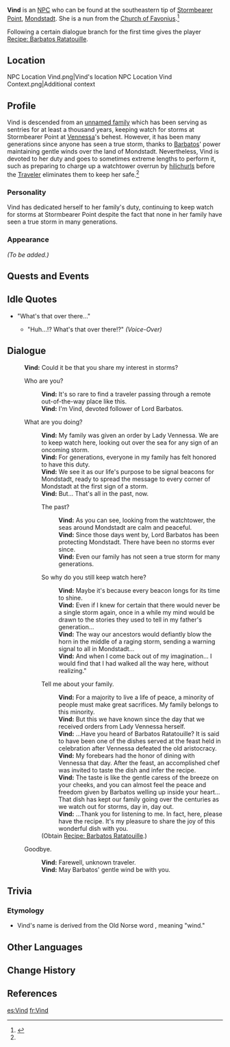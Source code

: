 {{Meta
<!-- REMOVE THIS TEMPLATE AFTER ADDING MISSING INFO -->
|missing_NPC_profile  = yes
}}
{{Character Infobox
|image            = NPC Vind.png
|type             = NPC
|name             = Vind
|region           = Mondstadt
|affiliation      = Church of Favonius
|affiliation2     = Vind's Family
|title            = Storm Watcher
|dialoguereward   = {{Card|Recipe|link=Recipe: Barbatos Ratatouille|1|rarity=3}}
}}
'''Vind''' is an [[NPC]] who can be found at the southeastern tip of [[Stormbearer Point]], [[Mondstadt]]. She is a nun from the [[Church of Favonius]].<ref name="New Storm">{{Ref/Quest|A New Storm Is Brewing}}</ref>

Following a certain dialogue branch for the first time gives the player [[Recipe: Barbatos Ratatouille]].

==Location==
<gallery hideaddbutton="true" captionalign="center">
NPC Location Vind.png|Vind's location
NPC Location Vind Context.png|Additional context
</gallery>

==Profile==
<!-- detailed story/lore information goes here -->
Vind is descended from an [[Vind's Family|unnamed family]] which has been serving as sentries for at least a thousand years, keeping watch for storms at Stormbearer Point at [[Vennessa]]'s behest. However, it has been many generations since anyone has seen a true storm, thanks to [[Barbatos]]' power maintaining gentle winds over the land of Mondstadt. Nevertheless, Vind is devoted to her duty and goes to sometimes extreme lengths to perform it, such as preparing to charge up a watchtower overrun by [[hilichurls]] before the [[Traveler]] eliminates them to keep her safe.<ref name="New Storm" />

===Personality===
Vind has dedicated herself to her family's duty, continuing to keep watch for storms at Stormbearer Point despite the fact that none in her family have seen a true storm in many generations.

===Appearance===
''(To be added.)''

==Quests and Events==
{{Quest Appearances}}

==Idle Quotes==
* "What's that over there..."
**{{A|VO Vind 01.ogg}} "Huh...!? What's that over there!?" ''(Voice-Over)''

==Dialogue==
{{Dialogue start}}
:'''Vind:''' Could it be that you share my interest in storms?
:{{DIcon}} Who are you?
::'''Vind:''' It's so rare to find a traveler passing through a remote out-of-the-way place like this.
::'''Vind:''' I'm Vind, devoted follower of Lord Barbatos.
:{{DIcon}} What are you doing?
::'''Vind:''' My family was given an order by Lady Vennessa. We are to keep watch here, looking out over the sea for any sign of an oncoming storm.
::'''Vind:''' For generations, everyone in my family has felt honored to have this duty.
::'''Vind:''' We see it as our life's purpose to be signal beacons for Mondstadt, ready to spread the message to every corner of Mondstadt at the first sign of a storm.
::'''Vind:''' But... That's all in the past, now.
::{{DIcon}} The past?
:::'''Vind:''' As you can see, looking from the watchtower, the seas around Mondstadt are calm and peaceful.
:::'''Vind:''' Since those days went by, Lord Barbatos has been protecting Mondstadt. There have been no storms ever since.
:::'''Vind:''' Even our family has not seen a true storm for many generations.
::{{DIcon}} So why do you still keep watch here?
:::'''Vind:''' Maybe it's because every beacon longs for its time to shine.
:::'''Vind:''' Even if I knew for certain that there would never be a single storm again, once in a while my mind would be drawn to the stories they used to tell in my father's generation...
:::'''Vind:''' The way our ancestors would defiantly blow the horn in the middle of a raging storm, sending a warning signal to all in Mondstadt...
:::'''Vind:''' And when I come back out of my imagination... I would find that I had walked all the way here, without realizing."
::{{DIcon|Reward}} Tell me about your family.
:::'''Vind:''' For a majority to live a life of peace, a minority of people must make great sacrifices. My family belongs to this minority.
:::'''Vind:''' But this we have known since the day that we received orders from Lady Vennessa herself.
:::'''Vind:''' ...Have you heard of Barbatos Ratatouille? It is said to have been one of the dishes served at the feast held in celebration after Vennessa defeated the old aristocracy.
:::'''Vind:''' My forebears had the honor of dining with Vennessa that day. After the feast, an accomplished chef was invited to taste the dish and infer the recipe.
:::'''Vind:''' The taste is like the gentle caress of the breeze on your cheeks, and you can almost feel the peace and freedom given by Barbatos welling up inside your heart... That dish has kept our family going over the centuries as we watch out for storms, day in, day out.
:::'''Vind:''' ...Thank you for listening to me. In fact, here, please have the recipe. It's my pleasure to share the joy of this wonderful dish with you.
::;(Obtain [[Recipe: Barbatos Ratatouille]].)
:{{DIcon}} Goodbye.
::'''Vind:''' Farewell, unknown traveler.
::'''Vind:''' May Barbatos' gentle wind be with you.
{{Dialogue end}}

==Trivia==
===Etymology===
*Vind's name is derived from the Old Norse word ''{{wt|vindr||Old Norse}}'', meaning "wind."

==Other Languages==
{{Other Languages
|default_hidden = 1
|en      = Vind
|zhs     = 芬德
|zhs_rm  = Fēndé
|zht     = 芬德
|zht_rm  = Fēndé
|ja      = フィンド
|ja_rm   = Findo
|ko      = 핀더
|ko_rm   = Pindeo
|es      = Vind
|fr      = Vind
|ru      = Винд
|th      = Vind
|vi      = Vind
|de      = Vind
|id      = Vind
|pt      = Vind
}}

==Change History==
{{Change History|1.0}}

==References==
{{Reflist}}
[[es:Vind]]
[[fr:Vind]]